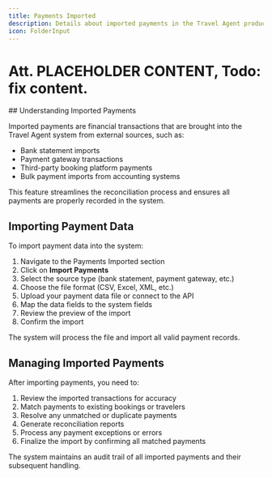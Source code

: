 ```yaml
---
title: Payments Imported
description: Details about imported payments in the Travel Agent product.
icon: FolderInput
---
```




# Att. PLACEHOLDER CONTENT, Todo: fix content.

<Steps>
<Step>
## Understanding Imported Payments

Imported payments are financial transactions that are brought into the Travel Agent system from external sources, such as:

- Bank statement imports
- Payment gateway transactions
- Third-party booking platform payments
- Bulk payment imports from accounting systems

This feature streamlines the reconciliation process and ensures all payments are properly recorded in the system.
</Step>
<Step>
## Importing Payment Data

To import payment data into the system:

1. Navigate to the Payments Imported section
2. Click on **Import Payments**
3. Select the source type (bank statement, payment gateway, etc.)
4. Choose the file format (CSV, Excel, XML, etc.)
5. Upload your payment data file or connect to the API
6. Map the data fields to the system fields
7. Review the preview of the import
8. Confirm the import

The system will process the file and import all valid payment records.
</Step>
<Step>
## Managing Imported Payments

After importing payments, you need to:

1. Review the imported transactions for accuracy
2. Match payments to existing bookings or travelers
3. Resolve any unmatched or duplicate payments
4. Generate reconciliation reports
5. Process any payment exceptions or errors
6. Finalize the import by confirming all matched payments

The system maintains an audit trail of all imported payments and their subsequent handling.
</Step>
</Steps>
